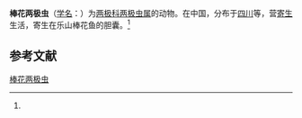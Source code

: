 {{Speciesbox
| name = 棒花两极虫
| status = 
| status_system = 
| image = 
| genus = Myxidium
| species = abbottinae
| authority = (Ma et Zhao, 1996)<ref name='id9228'>{{cite web| url =http://www.bioinfo.cn/db05/BjdwSpecies.php?action=view&id=9228| title =棒花两极虫| work =《中国动物物种编目数据库》| publisher =中国科学院微生物研究所| author =中国科学院动物研究所| accessdate =2009-04-16| deadurl =yes| archiveurl =https://web.archive.org/web/20160305051255/http://www.bioinfo.cn/db05/BjdwSpecies.php?action=view&id=9228| archivedate =2016-03-05}}</ref>
}}

'''棒花两极虫'''（[[学名|学名]]：{{lang|la|''Myxidium abbottinae''}}）为[[两极科|两极科]][[两极虫属|两极虫属]]的动物。在中国，分布于[[四川|四川]]等，营[[寄生|寄生]]生活，寄生在乐山棒花鱼的胆囊。<ref name='id9228'/>

== 参考文献 ==
{{reflist}}

{{Wikispecies|Myxidium abbottinae}}

[[Category:两极虫属|棒花两极虫]]


{{Cnidarian-stub}}
